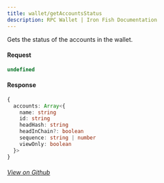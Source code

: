 ```yaml
---
title: wallet/getAccountsStatus
description: RPC Wallet | Iron Fish Documentation
---
```


Gets the status of the accounts in the wallet.

#### Request

```ts
undefined
```

#### Response

```ts
{
  accounts: Array<{
    name: string
    id: string
    headHash: string
    headInChain?: boolean
    sequence: string | number
    viewOnly: boolean
  }>
}
```

###### [View on Github](https://github.com/iron-fish/ironfish/blob/master/ironfish/src/rpc/routes/wallet/getAccountsStatus.ts)

